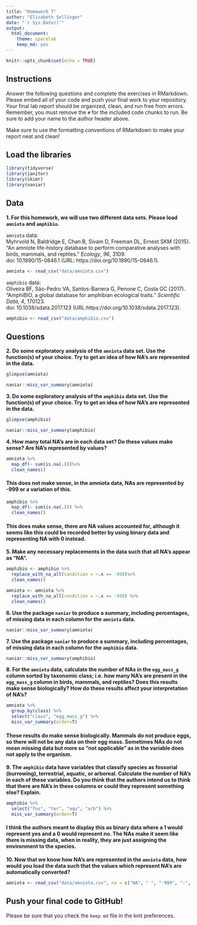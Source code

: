 ```yaml
---
title: "Homework 7"
author: "Elisabeth Sellinger"
date: "`r Sys.Date()`"
output:
  html_document: 
    theme: spacelab
    keep_md: yes
---
```


```r
knitr::opts_chunk$set(echo = TRUE)
```

## Instructions
Answer the following questions and complete the exercises in RMarkdown. Please embed all of your code and push your final work to your repository. Your final lab report should be organized, clean, and run free from errors. Remember, you must remove the `#` for the included code chunks to run. Be sure to add your name to the author header above.  

Make sure to use the formatting conventions of RMarkdown to make your report neat and clean!  

## Load the libraries
```r
library(tidyverse)
library(janitor)
library(skimr)
library(naniar)
``` 

## Data
**1. For this homework, we will use two different data sets. Please load `amniota` and `amphibio`.**  

`amniota` data:  
Myhrvold N, Baldridge E, Chan B, Sivam D, Freeman DL, Ernest SKM (2015). “An amniote life-history database to perform comparative analyses with birds, mammals, and reptiles.” _Ecology_, *96*, 3109.  
doi: 10.1890/15-0846.1 (URL: https://doi.org/10.1890/15-0846.1).
```r
amniota <- read_csv("data/amniota.csv")
``` 

`amphibio` data:  
Oliveira BF, São-Pedro VA, Santos-Barrera G, Penone C, Costa GC (2017). “AmphiBIO, a global database for amphibian ecological traits.” _Scientific Data_, *4*, 170123.  
doi: 10.1038/sdata.2017.123 (URL:https://doi.org/10.1038/sdata.2017.123).
```r
amphibio <- read_csv("data/amphibio.csv")
```

## Questions  
**2. Do some exploratory analysis of the `amniota` data set. Use the function(s) of your choice. Try to get an idea of how NA's are represented in the data.**  
```r
glimpse(amniota)
```

```r
naniar::miss_var_summary(amniota)
```


**3. Do some exploratory analysis of the `amphibio` data set. Use the function(s) of your choice. Try to get an idea of how NA's are represented in the data.**  
```r
glimpse(amphibio)
```

```r
naniar::miss_var_summary(amphibio)
```

**4. How many total NA's are in each data set? Do these values make sense? Are NA's represented by values?**   
```r
amniota %>% 
  map_df(~ sum(is.na(.)))%>% 
  clean_names()
```

#### This does not make sense, in the amniota data, NAs are represented by -999 or a variation of this.

```r
amphibio %>% 
  map_df(~ sum(is.na(.))) %>% 
  clean_names()
```

#### This does make sense, there are NA values accounted for, although it seems like this could be recorded better by using binary data and representing NA with 0 instead.

**5. Make any necessary replacements in the data such that all NA's appear as "NA".**   
```r
amphibio <- amphibio %>% 
  replace_with_na_all(condition = ~.x == -999)%>% 
  clean_names()
```

```r
amniota <- amniota %>% 
  replace_with_na_all(condition = ~.x == -999) %>% 
  clean_names()
```


**6. Use the package `naniar` to produce a summary, including percentages, of missing data in each column for the `amniota` data.**  
```r
naniar::miss_var_summary(amniota)
```

**7. Use the package `naniar` to produce a summary, including percentages, of missing data in each column for the `amphibio` data.**
```r
naniar::miss_var_summary(amphibio)
```

**8. For the `amniota` data, calculate the number of NAs in the `egg_mass_g` column sorted by taxonomic class; i.e. how many NA's are present in the `egg_mass_g` column in birds, mammals, and reptiles? Does this results make sense biologically? How do these results affect your interpretation of NA's?**  
```r
amniota %>%
  group_by(class) %>%
  select("class", "egg_mass_g") %>% 
  miss_var_summary(order=T)
```

#### These results do make sense biologically. Mammals do not produce eggs, so there will not be any data on their egg mass. Sometimes NAs do not mean missing data but more so "not applicable" as in the variable does not apply to the organism.

**9. The `amphibio` data have variables that classify species as fossorial (burrowing), terrestrial, aquatic, or arboreal. Calculate the number of NA's in each of these variables. Do you think that the authors intend us to think that there are NA's in these columns or could they represent something else? Explain.**
```r
amphibio %>%
  select("fos", "ter", "aqu", "arb") %>% 
  miss_var_summary(order=T)
```

#### I think the authors meant to display this as binary data where a 1 would represent yes and a 0 would represent no. The NAs make it seem like there is missing data, when in reality, they are just assigning the environment to the species.

**10. Now that we know how NA's are represented in the `amniota` data, how would you load the data such that the values which represent NA's are automatically converted?**
```r
amniota <- read_csv("data/amniota.csv", na = c("NA", " ", "-999", "-", ".", "-999.0", "-999.00", "-999.000", "-999.0000", "-999.00000"), show_col_types = FALSE) %>% clean_names()
```

## Push your final code to GitHub!
Please be sure that you check the `keep md` file in the knit preferences.  